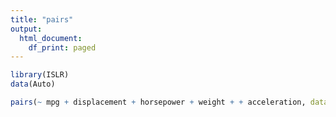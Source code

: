 ```yaml
---
title: "pairs"
output:
  html_document:
    df_print: paged
---
```


```r
library(ISLR)
data(Auto)

pairs(~ mpg + displacement + horsepower + weight + + acceleration, data = Auto)
```
